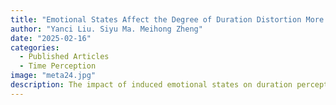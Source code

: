 ```yaml
---
title: "Emotional States Affect the Degree of Duration Distortion More Than Distortion Direction: A Meta-Analytic Research"
author: "Yanci Liu. Siyu Ma. Meihong Zheng"
date: "2025-02-16"
categories:
  - Published Articles
  - Time Perception
image: "meta24.jpg"
description: The impact of induced emotional states on duration perception remains unclear. This study investigated duration distortion in emotional states through two meta-analyses based on 17 English articles (28 studies) retrieved from the PubMed and Web of Science databases, published up to March 19, 2024. Meta-Analysis 1 examined both the distortion direction (i.e., underestimation or overestimation compared to neutral states) and the distortion degree (i.e., the extent to which perceived duration deviated from that in neutral states). Meta-Analysis 2 focused solely on the degree of distortion. The results indicated that when both the direction and degree were considered, the findings on duration distortion in emotional states were inconsistent. However, when the direction of distortion was not considered, there was a significant effect on the degree of duration distortion in emotional states. Moderator analysis revealed that the emotional valence moderated the effect size of emotion states on the degree of duration distortion, regardless of whether the direction of distortion was considered. While duration measurement paradigm only moderates the degree of duration distortion without direction. Specifically, the duration overestimation effect was observed in negative states when the distortion direction was considered. A greater distortion degree was observed in negative emotional states or duration judgment tasks. However, neither emotional arousal nor the duration itself moderated the distortion degree, irrespective of whether the direction of distortion was considered. These findings underscore the importance of considering the influence of induced emotional states on the degree of duration distortion, in addition to the direction.
---
```

